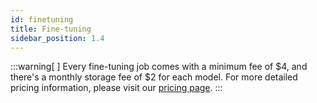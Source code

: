 ```yaml
---
id: finetuning
title: Fine-tuning
sidebar_position: 1.4
---
```

:::warning[ ]
Every fine-tuning job comes with a minimum fee of $4, and there's a monthly storage fee of $2 for each model. For more detailed pricing information, please visit our [pricing page](https://mistral.ai/technology/#pricing). 
:::


<IntroBasics />
<PrepareDataset />
<EndToEndExamples />
<FAQ />
